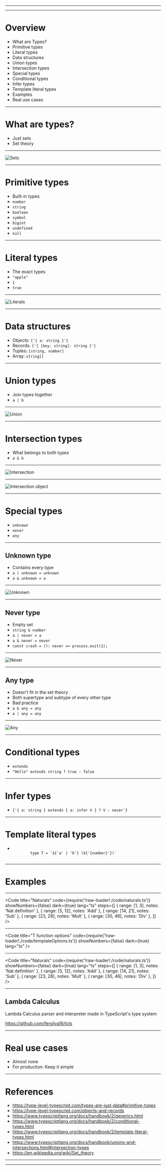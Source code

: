 


<Head>
  <link rel="preconnect" href="https://fonts.googleapis.com" />
  <link rel="preconnect" href="https://fonts.gstatic.com" crossorigin />
  <link
    href="https://fonts.googleapis.com/css2?family=Nunito:wght@400;500;700&display=swap"
    rel="stylesheet"
  />
  <link href="https://fonts.cdnfonts.com/css/cascadia-code" rel="stylesheet" />
  <title>Introduction to Type-Level programming in TypeScript</title>
</Head>

<Cover title="Introduction to Type-Level programming in TypeScript" />

---

<Intro />

---

# Overview

<ul>
  <li>What are Types?</li>
  <li>Primitive types</li>
  <li>Literal types</li>
  <li>Data structures</li>
  <li>Union types</li>
  <li>Intersection types</li>
  <li>Special types</li>
  <li>Conditional types</li>
  <li>Infer types</li>
  <li>Template literal types</li>
  <li>Examples</li>
  <li>Real use cases</li>
</ul>

---

# What are types?

<ul>
  <li>Just sets</li>
  <li>Set theory</li>
</ul>

---

![Sets](./img/sets.svg)

---

# Primitive types

<ul>
  <Appear>
    <li>Built-in types</li>
    <li>
      <code>number</code>
    </li>
    <li>
      <code>string</code>
    </li>
    <li>
      <code>boolean</code>
    </li>
    <li>
      <code>symbol</code>
    </li>
    <li>
      <code>bigint</code>
    </li>
    <li>
      <code>undefined</code>
    </li>
    <li>
      <code>null</code>
    </li>
  </Appear>
</ul>

---

# Literal types

<ul>
  <Appear>
    <li>The exact types</li>
    <li>
      <code>"apple"</code>
    </li>
    <li>
      <code>1</code>
    </li>
    <li>
      <code>true</code>
    </li>
  </Appear>
</ul>

---

![Literals](./img/literals.svg)

---

# Data structures

<ul>
  <Appear>
    <li>
      Objects: <code>{'{ a: string }'}</code>
    </li>
    <li>
      Records: <code>{'{ [key: string]: string }'}</code>
    </li>
    <li>
      Tuples: <code>[string, number]</code>
    </li>
    <li>
      Array: <code>string[]</code>
    </li>
  </Appear>
</ul>

---

# Union types

<ul>
  <li>Join types together</li>
  <li>
    <code>a | b</code>
  </li>
</ul>

---

![Union](./img/union.svg)

---

# Intersection types

<ul>
  <li>What belongs to both types</li>
  <li>
    <code>a & b</code>
  </li>
</ul>

---

![Intersection](./img/intersection.svg)

---

![Intersection object](./img/intersection-object.svg)

---

# Special types

<ul>
  <Appear>
    <li>
      <code>unknown</code>
    </li>
    <li>
      <code>never</code>
    </li>
    <li>
      <code>any</code>
    </li>
  </Appear>
</ul>

---

## Unknown type

<ul>
  <Appear>
    <li>Contains every type</li>
    <li>
      <code>a | unknown = unknown</code>
    </li>
    <li>
      <code>a & unknown = a</code>
    </li>
  </Appear>
</ul>

---

![Unknown](./img/sets.svg)

---

## Never type

<ul>
  <Appear>
    <li>Empty set</li>
    <li>
      <code>string & number</code>
    </li>
    <li>
      <code>a | never = a</code>
    </li>
    <li>
      <code>a & never = never</code>
    </li>
    <li>
      <code>const crash = (): never => process.exit(1);</code>
    </li>
  </Appear>
</ul>

---

![Never](./img/never.svg)

---

## Any type

<ul>
  <Appear>
    <li>Doesn't fit in the set theory</li>
    <li>Both supertype and subtype of every other type</li>
    <li>Bad practice</li>
    <li>
      <code>a & any = any</code>
    </li>
    <li>
      <code>a | any = any</code>
    </li>
  </Appear>
</ul>

---

![Any](./img/any.svg)

---

# Conditional types

<ul>
  <Appear>
    <li>
      <code>extends</code>
    </li>
    <li>
      <code>"Hello" extends string ? true : false</code>
    </li>
  </Appear>
</ul>

---

# Infer types

<ul>
  <Appear>
    <li>
      <code>{'{ a: string } extends { a: infer V } ? V : never'}</code>
    </li>
  </Appear>
</ul>

---

# Template literal types

<ul>
  <Appear>
    <li>
      <code>
        type T = `${'a' | 'b'} (${'{number}'})`
      </code>
    </li>
  </Appear>
</ul>

---

# Examples

---

<Code
  title="Naturals"
  code={require('!raw-loader!./code/naturals.ts')}
  showNumbers={false}
  dark={true}
  lang="ts"
  steps={[
    { range: [1, 3], notes: 'Nat definition' },
    { range: [5, 12], notes: 'Add' },
    { range: [14, 21], notes: 'Sub' },
    { range: [23, 28], notes: 'Mult' },
    { range: [30, 46], notes: 'Div' },
  ]}
/>

---

<Code
  title="T function options"
  code={require('!raw-loader!./code/templateOptions.ts')}
  showNumbers={false}
  dark={true}
  lang="ts"
/>

---

<Code
  title="Naturals"
  code={require('!raw-loader!./code/naturals.ts')}
  showNumbers={false}
  dark={true}
  lang="ts"
  steps={[
    { range: [1, 3], notes: 'Nat definition' },
    { range: [5, 12], notes: 'Add' },
    { range: [14, 21], notes: 'Sub' },
    { range: [23, 28], notes: 'Mult' },
    { range: [30, 46], notes: 'Div' },
  ]}
/>

---

## Lambda Calculus

Lambda Calculus parser and interpreter made in TypeScript's type system

https://github.com/fersilva16/lcts

---

# Real use cases

- Almost none
- For production: Keep it simple

---

# References

- https://type-level-typescript.com/types-are-just-data#primitive-types
- https://type-level-typescript.com/objects-and-records
- https://www.typescriptlang.org/docs/handbook/2/generics.html
- https://www.typescriptlang.org/docs/handbook/2/conditional-types.html
- https://www.typescriptlang.org/docs/handbook/2/template-literal-types.html
- https://www.typescriptlang.org/docs/handbook/unions-and-intersections.html#intersection-types
- https://en.wikipedia.org/wiki/Set_theory

---

<Website />

---

<Thanks />
